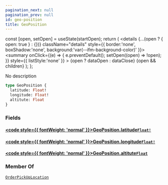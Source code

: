 ```yaml
---
pagination_next: null
pagination_prev: null
id: geo-position
title: GeoPosition
---
```









  const [open, setOpen] = useState(startOpen);
  return (
    <details {...(open ? { open: true } : {})} className="details" style={{ border:'none', boxShadow:'none', background:'var(--ifm-background-color)' }}>
      <summary
        onClick={(e) => {
          e.preventDefault();
          setOpen((open) => !open);
        }}
        style={{ listStyle:'none' }}
      >
      {open ? dataOpen : dataClose}
      </summary>
      {open && children}
    </details>
  );
};








No description


```graphql
type GeoPosition {
  latitude: Float!
  longitude: Float!
  altitute: Float
}
```




### Fields

#### [<code style={{ fontWeight: 'normal' }}>GeoPosition.<b>latitude</b></code>](#)<Bullet />[`Float!`](/types/scalars/float.mdx) <Badge class="badge badge--secondary" text="non-null"/> <Badge class="badge badge--secondary" text="scalar"/> 



#### [<code style={{ fontWeight: 'normal' }}>GeoPosition.<b>longitude</b></code>](#)<Bullet />[`Float!`](/types/scalars/float.mdx) <Badge class="badge badge--secondary" text="non-null"/> <Badge class="badge badge--secondary" text="scalar"/> 



#### [<code style={{ fontWeight: 'normal' }}>GeoPosition.<b>altitute</b></code>](#)<Bullet />[`Float`](/types/scalars/float.mdx) <Badge class="badge badge--secondary" text="scalar"/> 







### Member Of

[`OrderPickUpLocation`](/types/objects/order-pick-up-location.mdx)  <Badge class="badge badge--secondary" text="object"/>

